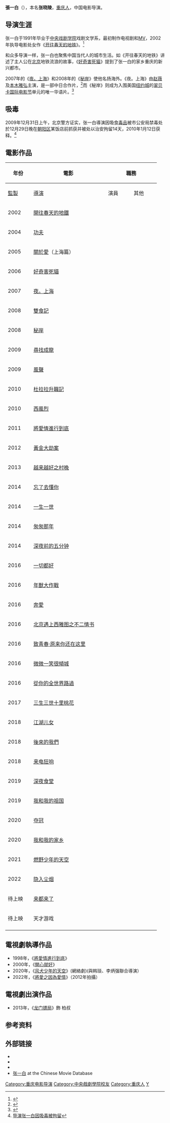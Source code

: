 {{藝人
|姓名 = 张晓陵
|類型 = 導演
|圖片 = 张一白.jpg
|圖片簡介 = 《[[我和我的祖國|我和我的祖國]]》首映禮
|別名 = 张一白
|英文名 = 
|羅馬拼音 = 
|國籍     = {{PRC}}
|出生日期 = {{birth_date_and _age|1963|4|14}}
|出生地點 = {{CHN}}[[重庆市|重庆市]]
|出道日期 = 
|配偶    = 
|兒女    = 
|imdb = 1403892
|awards = 
|代表作 = 《[[开往春天的地铁|开往春天的地铁]]》}}

'''張一白'''（{{bd|1963年|4月14日||catIdx=Z}}），本名'''张晓陵'''，[[重庆人|重庆人]]，中国电影导演。

== 导演生涯 ==
张一白于1991年毕业于[[中央戏剧学院|中央戏剧学院]]戏剧文学系，最初制作电视剧和[[MV|MV]]，2002年执导电影处女作《[[开往春天的地铁|开往春天的地铁]]》。<ref name=Kraicer>{{Cite web|url=http://www.chinesecinemas.org/springsubway.html|title=Spring Subway|author=Kraicer, Sally|publisher=chinesecinemas.org|date=April 2002|access-date=2007-09-23}}</ref>

和众多导演一样，张一白也聚焦中国当代人的城市生活。如《开往春天的地铁》讲述了主人公在[[北京市|北京]]地铁流浪的故事，《[[好奇害死猫_(电影)|好奇害死猫]]》提到了张一白的家乡重庆的新兴都市。

2007年的《[[夜。上海|夜。上海]]》和2008年的《[[秘岸|秘岸]]》使他名扬海外。《夜。上海》由[[赵薇|赵薇]]及[[本木雅弘|本木雅弘]]主演，是一部中日合作片，<ref>{{cite web |url=http://www.asiaarts.ucla.edu/article.asp?parentid=74618 |title=存档副本 |access-date=2008-08-05 |deadurl=yes |archiveurl=https://web.archive.org/web/20070807172154/http://www.asiaarts.ucla.edu/article.asp?parentid=74618 |archivedate=2007-08-07 }}</ref>而《秘岸》则成为入围美国[[纽约城|纽约城]]的[[翠贝卡国际电影节|翠贝卡国际电影节]]单元的唯一华语片。<ref>{{cite magazine|url=https://www.variety.com/index.asp?layout=festivals&jump=story&id=2504&articleid=VR1117984142|title= Tribeca 2008 Lineup | author =Variety Staff|magazine=[[综艺_(杂志)|《综艺》]]|date=2008-04-16|access-date=2008-05-08}}</ref>

==吸毒==
2009年12月31日上午，北京警方证实，张一白導演因吸食[[毒品|毒品]]被市公安局禁毒处於12月29日晚在[[朝阳区_(北京市)|朝阳区]]某饭店前抓获并被处以治安拘留14天，2010年1月12日获释。<ref>[http://ent.163.com/special/000342N8/zhangyibai.html 导演张一白因吸毒被拘留]</ref>

== 電影作品 ==
{| class="wikitable" style="margin-right: 0;"
! rowspan="2" width="60" | 年份
! rowspan="2" width="220" | 電影
! colspan="4" | 職務
! rowspan="2" | 備註
|-
! width="65" | [[電影監製|監製]]
! width="65" | [[電影導演|導演]]
! width="65" | 演員
! width="65" |其他
|-
| 2002
| [[開往春天的地鐵|開往春天的地鐵]]
|
| {{yes}}
| 
| 
| 
|-
| 2004
| [[功夫_(电影)|功夫]]
|
| 
| {{yes}}
| 
| 扮演“警察局長”
|-
| 2005
| [[關於愛|關於愛]]（上海篇）
|
| {{yes}}
| 
| 
| 又名"戀愛地圖"
|-
| 2006
| [[好奇害死猫_(电影)|好奇害死貓]]
|
| {{yes}}
| 
| {{yes}}
| 編劇
|-
| 2007
| [[夜。上海|夜。上海]]
|
| {{yes}}
| {{yes}}
| {{yes}}
| 編劇，扮演“乘客”
|-
| 2008
|[[雙食記|雙食記]]
| {{yes}}
| 
| 
| 
| 
|-
| 2008
|[[秘岸|秘岸]]
| 
| {{yes}}
| 
| {{yes}}
| 編劇
|-
| 2009
| [[尋找成龍|尋找成龍]]
| 
| 
| {{yes}}
| 
| 扮演“導演”
|-
| 2009
| [[风声_(电影)|風聲]] 
| 
| 
| {{yes}}
| 
| 扮演“助手”
|-
| 2010
| [[杜拉拉升職記_(電影)|杜拉拉升職記]]
| {{yes}}
| 
| 
| 
| 執行監製
|-
| 2010
| [[西风烈_(2010年电影)|西風烈]]
| 
| 
| {{yes}}
| 
| 扮演“中年胖男人”
|-
| 2011
| [[将爱情进行到底_(电影)|將愛情進行到底]]
| {{yes}}
| {{yes}}
| 
| 
| 
|-
| 2012
| [[黃金大劫案|黃金大劫案]]
| {{yes}}
| 
| 
| 
| 執行監製
|-
| 2013
| [[越来越好之村晚|越来越好之村晚]]
| 
| {{yes}}
| 
| 
| 
|-
| 2014
| [[忘了去懂你|忘了去懂你]]
| 
| 
| {{yes}}
| 
| 
|-
| 2014
| [[一生一世_(2014年電影)|一生一世]]
| {{yes}}
| 
| 
| 
| 
|-
| 2014
| [[匆匆那年_(電影)|匆匆那年]]
| {{yes}}
| {{yes}}
| {{yes}}
| 
|  執行監製，扮演“教練”
|-
| 2014
| [[深夜前的五分钟|深夜前的五分钟]]
| 
| 
| {{yes}}
| 
| 扮演“戲中戲導演”
|-
| 2016
| [[一切都好|一切都好]]
| 
| 
| {{yes}}
| 
| 扮演“拉二胡的骗子演奏家”
|-
| 2016
| [[年獸大作戰|年獸大作戰]]
| 
| 
| {{yes}}
| 
| 配音，聲演“校長”
|-
| 2016
| [[奔愛|奔愛]]
| 
| {{yes}}
| 
| 
| 
|-
| 2016
| [[北京遇上西雅图之不二情书|北京遇上西雅图之不二情书]]
| 
| 
| {{yes}}
| 
| 扮演“姣爷父”
|-
| 2016
| [[致青春·原来你还在这里|致青春·原来你还在这里]]
| {{yes}}
| 
| 
| 
|
|-
| 2016
| [[微微一笑很傾城_(電影)|微微一笑很傾城]]
| {{yes}}
| 
| 
| 
| 
|-
| 2016
| [[從你的全世界路過|從你的全世界路過]]
|
| {{yes}} 
| 
| 
|
|-
| 2017
|  [[三生三世十里桃花_(電影)|三生三世十里桃花]]
|{{yes}} 
| 
| 
| 
| 
|-
| 2018
| [[江湖儿女|江湖儿女]]
| 
| 
| {{yes}}
| 
| 扮演“奉节酒楼食客甲”
|-
| 2018
|  [[後來的我們_(電影)|後來的我們]]
|{{yes}} 
| 
| 
| 
| 
|-
| 2018
|  [[来电狂响|来电狂响]]
|{{yes}} 
| 
| 
| 
| 
|-
| 2019
| [[深夜食堂_(2019年電影)|深夜食堂]]
|
| 
|{{yes}}  
| 
| 扮演“拳击教练”
|-
| 2019
|  [[我和我的祖国_(电影)|我和我的祖国]]
|
|{{yes}} 
| 
|{{yes}}  
| 总策划
|-
|2020
| [[夺冠|夺冠]]  
|{{yes}}
| 
| 
| 
| 
|-
| 2020
|  [[我和我的家乡|我和我的家乡]]
|
|  
| 
|{{yes}}  
| 总策划
|-
|2021
| [[燃野少年的天空|燃野少年的天空]]  
|
|{{yes}}
| 
| 
| 與韩琰聯合導演
|-
| 2022
| [[隐入尘烟|隐入尘烟]]
| {{yes}}
| 
| 
| 
| 
|-
|待上映
| [[来都来了|来都来了]]  
|{{yes}}
| 
| 
| 
| 
|-
|待上映
| 天才游戏
|{{yes}}
| 
| 
| 
| 
|-
|}

== 電視劇執導作品 ==
*1998年，《[[將愛情進行到底|將愛情進行到底]]》
*2000年，《[[開心就好|開心就好]]》
*2020年，《[[风犬少年的天空|风犬少年的天空]]》(網絡劇)(與韩琰、李炳强聯合導演）
*2022年，《[[將愛之因為愛情|將愛之因為愛情]]》（2012年拍攝）

== 電視劇出演作品 ==
*2013年，《[[龙门镖局|龙门镖局]]》飾 柏叔

== 参考资料 ==
{{reflist}}

== 外部链接 ==
* {{Mtime people|892999}}
* {{douban people}}
* {{IMDb name|id=1403892}}
* [http://www.dianying.com/en/person/ZhangYibai 张一白] at the Chinese Movie Database

{{张一白}}
{{authority control}}
{{DEFAULTSORT:Zhāng Yībái}}

[[Category:重庆电影导演|Category:重庆电影导演]]
[[Category:中央戲劇學院校友|Category:中央戲劇學院校友]]
[[Category:重庆人|Category:重庆人]]
[[Category:張姓|Y]]